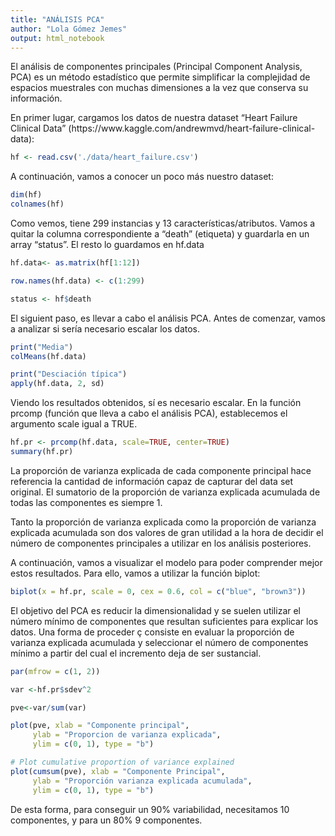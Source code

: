 ```yaml
---
title: "ANÁLISIS PCA"
author: "Lola Gómez Jemes"
output: html_notebook
---
```


El análisis de componentes principales (Principal Component Analysis, PCA) es un método estadístico que permite simplificar la complejidad de espacios muestrales con muchas dimensiones a la vez que conserva su información. 

En primer lugar, cargamos los datos de nuestra dataset "Heart Failure Clinical Data" (https://www.kaggle.com/andrewmvd/heart-failure-clinical-data):
```r
hf <- read.csv('./data/heart_failure.csv')
```

A continuación, vamos a conocer un poco más nuestro dataset:
```r
dim(hf)
colnames(hf)
```

Como vemos, tiene 299 instancias y 13 características/atributos. Vamos a quitar la columna correspondiente a "death" (etiqueta) y guardarla en un array "status". El resto lo guardamos en hf.data 

```r
hf.data<- as.matrix(hf[1:12])

row.names(hf.data) <- c(1:299)

status <- hf$death
```


El siguient paso, es llevar a cabo el análisis PCA. Antes de comenzar, vamos a analizar si sería necesario escalar los datos. 

```r
print("Media")
colMeans(hf.data)

print("Desciación típica")
apply(hf.data, 2, sd)


```

Viendo los resultados obtenidos, sí es necesario escalar. En la función prcomp (función que lleva a cabo el análisis PCA), establecemos el argumento scale igual a TRUE.

```r
hf.pr <- prcomp(hf.data, scale=TRUE, center=TRUE)
summary(hf.pr)

```
La proporción de varianza explicada de cada componente principal hace referencia la cantidad de información capaz de capturar del data set original. El sumatorio de la proporción de varianza explicada acumulada de todas las componentes es siempre 1. 

Tanto la proporción de varianza explicada como la proporción de varianza explicada acumulada son dos valores de gran utilidad a la hora de decidir el número de componentes principales a utilizar en los análisis posteriores. 

A continuación, vamos a visualizar el modelo para poder comprender mejor estos resultados. Para ello, vamos a utilizar la función biplot:

```r
biplot(x = hf.pr, scale = 0, cex = 0.6, col = c("blue", "brown3"))

```

El objetivo del PCA es reducir la dimensionalidad y se suelen utilizar el número mínimo de componentes que resultan suficientes para explicar los datos. Una forma de proceder ç consiste en evaluar la proporción de varianza explicada acumulada y seleccionar el número de componentes mínimo a partir del cual el incremento deja de ser sustancial.

```r

par(mfrow = c(1, 2))

var <-hf.pr$sdev^2

pve<-var/sum(var)

plot(pve, xlab = "Componente principal", 
     ylab = "Proporcion de varianza explicada", 
     ylim = c(0, 1), type = "b")

# Plot cumulative proportion of variance explained
plot(cumsum(pve), xlab = "Componente Principal", 
     ylab = "Proporción varianza explicada acumulada", 
     ylim = c(0, 1), type = "b")
```
De esta forma, para conseguir un 90% variabilidad, necesitamos 10 componentes, y para un 80% 9 componentes.

